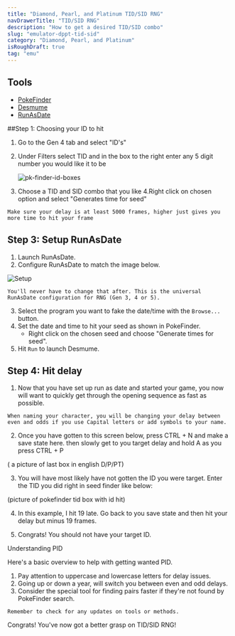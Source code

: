 ```yaml
---
title: "Diamond, Pearl, and Platinum TID/SID RNG"
navDrawerTitle: "TID/SID RNG"
description: "How to get a desired TID/SID combo"
slug: "emulator-dppt-tid-sid"
category: "Diamond, Pearl, and Platinum"
isRoughDraft: true
tag: "emu"
---
```


## Tools

- [PokeFinder](https://github.com/Admiral-Fish/PokeFinder/releases)
- [Desmume](/desmume-setup)
- [RunAsDate](https://www.nirsoft.net/utils/run_as_date.html)

##Step 1: Choosing your ID to hit

1. Go to the Gen 4 tab and select "ID's"
2. Under Filters select TID and in the box to the right enter any 5 digit number you would like it to be

   ![pk-finder-id-boxes](/images/Diamond-Pearl-Platinum/PokeFinder/pkfinder-ID-search.png)

3. Choose a TID and SID combo that you like
4.Right click on chosen option and select "Generates time for seed"

```
Make sure your delay is at least 5000 frames, higher just gives you more time to hit your frame
```

## Step 3: Setup RunAsDate

1. Launch RunAsDate.
2. Configure RunAsDate to match the image below.

![Setup](/images/Diamond-Pearl-Platinum/Initial-Seed/Setup.png)

```
You'll never have to change that after. This is the universal RunAsDate configuration for RNG (Gen 3, 4 or 5).
```

3. Select the program you want to fake the date/time with the `Browse...` button.
4. Set the date and time to hit your seed as shown in PokeFinder.
   - Right click on the chosen seed and choose "Generate times for seed".
5. Hit `Run` to launch Desmume.

## Step 4: Hit delay

1. Now that you have set up run as date and started your game, you now will want to quickly get through the opening sequence as fast as possible.
```
When naming your character, you will be changing your delay between even and odds if you use Capital letters or add symbols to your name.
```
2. Once you have gotten to this screen below, press CTRL + N and make a save state here. then slowly get to you target delay and hold A as you press CTRL + P

( a picture of last box in english D/P/PT)

3. You will have most likely have not gotten the ID you were target. Enter the TID you did right in seed finder like below:

(picture of pokefinder tid box with id hit)

4. In this example, I hit 19 late. Go back to you save state and then hit your delay but minus 19 frames.

5. Congrats! You should not have your target ID.

Understanding PID

Here's a basic overview to help with getting wanted PID.

1. Pay attention to uppercase and lowercase letters for delay issues.
2. Going up or down a year, will switch you between even and odd delays.
2. Consider the special tool for finding pairs faster if they're not found by PokeFinder search.

```
Remember to check for any updates on tools or methods.
```

Congrats! You've now got a better grasp on TID/SID RNG!
